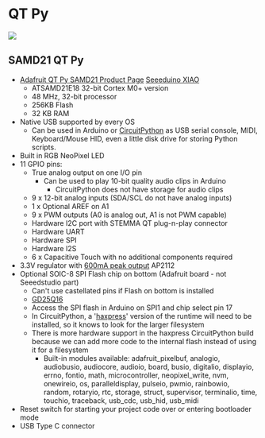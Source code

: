 = QT Py =

<img src="http://land-boards.com/blwiki/images/5/52/QT_Py_4600-06.jpg"></img>

== SAMD21 QT Py ==

* [https://www.adafruit.com/product/4600 Adafruit QT Py SAMD21 Product Page] [https://www.seeedstudio.com/Seeeduino-XIAO-Arduino-Microcontroller-SAMD21-Cortex-M0+-p-4426.html?queryID=3273c05f7923d5ee5cbc677ce4892180&objectID=4426&indexName=bazaar_retailer_products Seeeduino XIAO]
** ATSAMD21E18 32-bit Cortex M0+ version
** 48 MHz, 32-bit processor
** 256KB Flash
** 32 KB RAM
* Native USB supported by every OS
** Can be used in Arduino or [https://circuitpython.org/ CircuitPython] as USB serial console, MIDI, Keyboard/Mouse HID, even a little disk drive for storing Python scripts.
* Built in RGB NeoPixel LED
* 11 GPIO pins:
** True analog output on one I/O pin
*** Can be used to play 10-bit quality audio clips in Arduino 
**** CircuitPython does not have storage for audio clips
** 9 x 12-bit analog inputs (SDA/SCL do not have analog inputs)
** 1 x Optional AREF on A1
** 9 x PWM outputs (A0 is analog out, A1 is not PWM capable)
** Hardware I2C port with STEMMA QT plug-n-play connector
** Hardware UART
** Hardware SPI
** Hardware I2S
** 6 x Capacitive Touch with no additional components required
* 3.3V regulator with [https://www.diodes.com/assets/Datasheets/AP2112.pdf 600mA peak output] AP2112
* Optional SOIC-8 SPI Flash chip on bottom (Adafruit board - not Seeedstudio part)
** Can't use castellated pins if Flash on bottom is installed
** [https://www.adafruit.com/product/4763 GD25Q16]
** Access the SPI flash in Arduino on SPI1 and chip select pin 17
** In CircuitPython, a '[https://circuitpython.org/board/qtpy_m0_haxpress/ haxpress]' version of the runtime will need to be installed, so it knows to look for the larger filesystem
** There is more hardware support in the haxpress CircuitPython build because we can add more code to the internal flash instead of using it for a filesystem
*** Built-in modules available: adafruit_pixelbuf, analogio, audiobusio, audiocore, audioio, board, busio, digitalio, displayio, errno, fontio, math, microcontroller, neopixel_write, nvm, onewireio, os, paralleldisplay, pulseio, pwmio, rainbowio, random, rotaryio, rtc, storage, struct, supervisor, terminalio, time, touchio, traceback, usb_cdc, usb_hid, usb_midi
* Reset switch for starting your project code over or entering bootloader mode
* USB Type C connector

